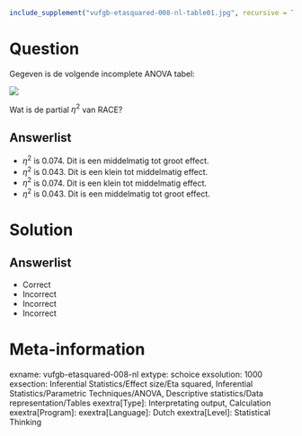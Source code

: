 ```{r, echo = FALSE, results = "hide"}
include_supplement("vufgb-etasquared-008-nl-table01.jpg", recursive = TRUE)
```

Question
========

Gegeven is de volgende incomplete ANOVA tabel:

![](vufgb-etasquared-008-nl-table01.jpg)
  
Wat is de partial $\eta^{2}$ van RACE?  
  
Answerlist
----------
* $\eta^{2}$ is 0.074. Dit is een middelmatig tot groot effect.
* $\eta^{2}$ is 0.043. Dit is een klein tot middelmatig effect.
* $\eta^{2}$ is 0.074. Dit is een klein tot middelmatig effect.
* $\eta^{2}$ is 0.043. Dit is een middelmatig tot groot effect.

Solution
========

Answerlist
----------
* Correct
* Incorrect
* Incorrect
* Incorrect

Meta-information
================
exname: vufgb-etasquared-008-nl
extype: schoice
exsolution: 1000
exsection: Inferential Statistics/Effect size/Eta squared, Inferential Statistics/Parametric Techniques/ANOVA, Descriptive statistics/Data representation/Tables
exextra[Type]: Interpretating output, Calculation
exextra[Program]: 
exextra[Language]: Dutch
exextra[Level]: Statistical Thinking